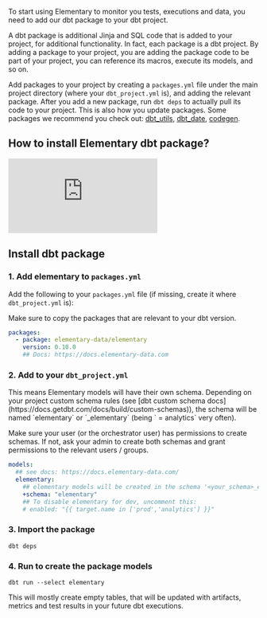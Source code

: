To start using Elementary to monitor you tests, executions and data, you need to add our dbt package to your dbt project.

<Accordion title="What are dbt packages and packages.yml?">
A dbt package is additional Jinja and SQL code that is added to your project, for additional functionality. In fact, each package is a dbt project. By adding a package to your project, you are adding the package code to be part of your project, you can reference its macros, execute its models, and so on.

Add packages to your project by creating a `packages.yml` file under the main project directory (where your `dbt_project.yml` is), and adding the relevant package. After you add a new package, run `dbt deps` to actually pull its code to your project. This is also how you update packages.
Some packages we recommend you check out: [dbt_utils](https://github.com/dbt-labs/dbt-utils/tree/0.8.2/), [dbt_date](https://github.com/calogica/dbt-date/tree/0.5.4/), [codegen](https://github.com/dbt-labs/dbt-codegen/tree/0.5.0/).

</Accordion>

## How to install Elementary dbt package?

<Frame>
  <div style={{ paddingBottom: "64.98194945848375%" }}>
    <iframe
      src="https://www.loom.com/embed/5cf1aaa0708f43a993f8a2945473c7ac"
      frameborder="0"
      webkitallowfullscreen
      mozallowfullscreen
      allowfullscreen
      style={{
        position: "absolute",
        top: 0,
        left: 0,
        width: "100%",
        height: "100%",
      }}
    ></iframe>
  </div>
</Frame>

## Install dbt package

### 1. Add elementary to `packages.yml`

Add the following to your `packages.yml` file (if missing, create it where `dbt_project.yml` is):

<Info>

Make sure to copy the packages that are relevant to your dbt version.

</Info>

```yml packages.yml
packages:
  - package: elementary-data/elementary
    version: 0.10.0
    ## Docs: https://docs.elementary-data.com
```

### 2. Add to your `dbt_project.yml`

<Info>
This means Elementary models will have their own schema.
Depending on your project custom schema rules (see [dbt custom schema docs](https://docs.getdbt.com/docs/build/custom-schemas)), the schema will be named `elementary` or `<target_schema>_elementary` (being `<target_schema> = analytics` very often).

Make sure your user (or the orchestrator user) has permissions to create schemas.
If not, ask your admin to create both schemas and grant permissions to the relevant users / groups.

</Info>

```yml dbt_project.yml
models:
  ## see docs: https://docs.elementary-data.com/
  elementary:
    ## elementary models will be created in the schema '<your_schema>_elementary'
    +schema: "elementary"
    ## To disable elementary for dev, uncomment this:
    # enabled: "{{ target.name in ['prod','analytics'] }}"
```

### 3. Import the package

```shell Terminal
dbt deps
```

### 4. Run to create the package models

```shell Terminal
dbt run --select elementary
```

This will mostly create empty tables, that will be updated with artifacts, metrics and test results in your future dbt executions.
